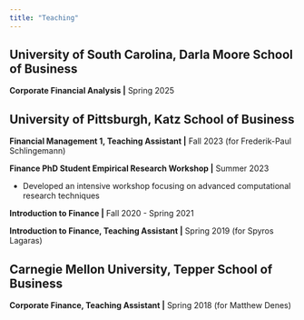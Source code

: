 ```yaml
---
title: "Teaching"
---
```


## University of South Carolina, Darla Moore School of Business

**Corporate Financial Analysis \|** Spring 2025

## University of Pittsburgh, Katz School of Business

**Financial Management 1, Teaching Assistant \|** Fall 2023 (for Frederik-Paul Schlingemann)

**Finance PhD Student Empirical Research Workshop \|** Summer 2023

-   Developed an intensive workshop focusing on advanced computational research techniques

**Introduction to Finance \|** Fall 2020 - Spring 2021

**Introduction to Finance, Teaching Assistant \|** Spring 2019 (for Spyros Lagaras)

## Carnegie Mellon University, Tepper School of Business

**Corporate Finance, Teaching Assistant \|** Spring 2018 (for Matthew Denes)

